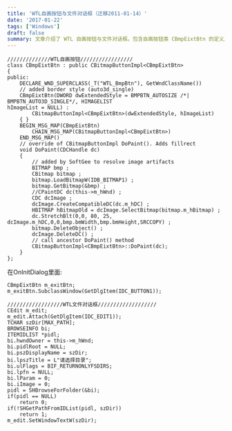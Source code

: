 ```yaml
---
title: 'WTL自画按钮与文件对话框（迁移2011-01-14）'
date: '2017-01-22'
tags: ['Windows']
draft: false
summary: 文章介绍了 WTL 自画按钮与文件对话框。包含自画按钮类 CBmpEixtBtn 的定义及相关操作，如在 OnInitDialog 中进行子类化；还有文件对话框相关代码，通过 BROWSEINFO 等设置获取选择目录并显示在编辑框中。 
---
```


```
//////////////WTL自画按钮/////////////////  
class CBmpEixtBtn : public CBitmapButtonImpl<CBmpEixtBtn>  
{  
public:  
    DECLARE_WND_SUPERCLASS(_T("WTL_BmpBtn"), GetWndClassName())  
    // added border style (auto3d_single)  
    CBmpEixtBtn(DWORD dwExtendedStyle = BMPBTN_AUTOSIZE /*| BMPBTN_AUTO3D_SINGLE*/, HIMAGELIST   
hImageList = NULL) :   
        CBitmapButtonImpl<CBmpEixtBtn>(dwExtendedStyle, hImageList)  
    { }  
    BEGIN_MSG_MAP(CBmpEixtBtn)  
        CHAIN_MSG_MAP(CBitmapButtonImpl<CBmpEixtBtn>)  
    END_MSG_MAP()  
    // override of CBitmapButtonImpl DoPaint(). Adds fillrect  
    void DoPaint(CDCHandle dc)  
    {  
        // added by SoftGee to resolve image artifacts  
        BITMAP bmp ;  
        CBitmap bitmap ;  
        bitmap.LoadBitmapW(IDB_BITMAP1) ;  
        bitmap.GetBitmap(&bmp) ;  
        //CPaintDC dc(this->m_hWnd) ;       
        CDC dcImage ;  
        dcImage.CreateCompatibleDC(dc.m_hDC) ;  
        HBITMAP hBitmapOld = dcImage.SelectBitmap(bitmap.m_hBitmap) ;  
        dc.StretchBlt(0,0, 80, 25, dcImage.m_hDC,0,0,bmp.bmWidth,bmp.bmHeight,SRCCOPY) ;  
        bitmap.DeleteObject() ;  
        dcImage.DeleteDC() ;  
        // call ancestor DoPaint() method  
        CBitmapButtonImpl<CBmpEixtBtn>::DoPaint(dc);  
    }  
}; 
```
在OnInitDialog里面:  
```
CBmpEixtBtn m_exitBtn;  
m_exitBtn.SubclassWindow(GetDlgItem(IDC_BUTTON1)); 
```
```
//////////////////WTL文件对话框///////////////////  
CEdit m_edit;  
m_edit.Attach(GetDlgItem(IDC_EDIT1));  
TCHAR szDir[MAX_PATH];    
BROWSEINFO bi;  
ITEMIDLIST *pidl;  
bi.hwndOwner = this->m_hWnd;  
bi.pidlRoot = NULL;  
bi.pszDisplayName = szDir;  
bi.lpszTitle = L"请选择目录";  
bi.ulFlags = BIF_RETURNONLYFSDIRS;  
bi.lpfn = NULL;  
bi.lParam = 0;  
bi.iImage = 0;  
pidl = SHBrowseForFolder(&bi);  
if(pidl == NULL)  
    return 0;  
if(!SHGetPathFromIDList(pidl, szDir))  
    return 1;  
m_edit.SetWindowTextW(szDir);  
```